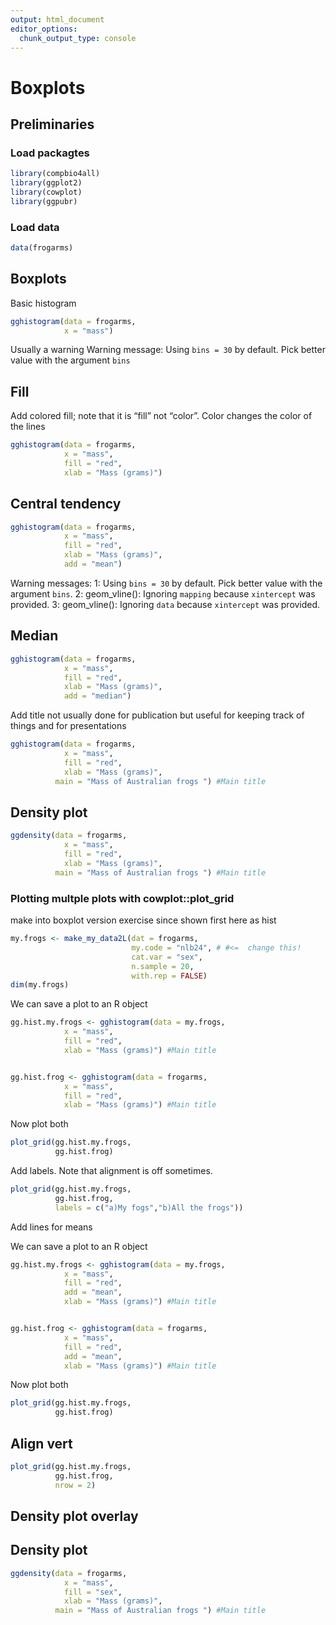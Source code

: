```yaml
---
output: html_document
editor_options: 
  chunk_output_type: console
---
```

# Boxplots

## Preliminaries

### Load packagtes
```r
library(compbio4all)
library(ggplot2)
library(cowplot)
library(ggpubr)
```

### Load data
```r
data(frogarms)
```


## Boxplots

Basic histogram
```r
gghistogram(data = frogarms,
            x = "mass")
```

Usually a warning
Warning message:
Using `bins = 30` by default. Pick better value with the argument `bins`




## Fill


Add colored fill; note that it is "fill" not "color".  Color changes the color of the lines
```r
gghistogram(data = frogarms,
            x = "mass",
            fill = "red",
            xlab = "Mass (grams)")
```



## Central tendency

```r
gghistogram(data = frogarms,
            x = "mass",
            fill = "red",
            xlab = "Mass (grams)",
            add = "mean")
```

Warning messages:
1: Using `bins = 30` by default. Pick better value with the argument `bins`. 
2: geom_vline(): Ignoring `mapping` because `xintercept` was provided. 
3: geom_vline(): Ignoring `data` because `xintercept` was provided.


## Median
```r
gghistogram(data = frogarms,
            x = "mass",
            fill = "red",
            xlab = "Mass (grams)",
            add = "median")
```



Add title
not usually done for publication but useful for keeping track of things and for presentations
```r

gghistogram(data = frogarms,
            x = "mass",
            fill = "red",
            xlab = "Mass (grams)",
          main = "Mass of Australian frogs ") #Main title

```


## Density plot

```r

ggdensity(data = frogarms,
            x = "mass",
            fill = "red",
            xlab = "Mass (grams)",
          main = "Mass of Australian frogs ") #Main title

```

### Plotting multple plots with cowplot::plot_grid

make into boxplot version exercise since shown first here as hist

```r

my.frogs <- make_my_data2L(dat = frogarms, 
                           my.code = "nlb24", # #<=  change this!
                           cat.var = "sex",
                           n.sample = 20, 
                           with.rep = FALSE)
dim(my.frogs)
```


We can save a plot to an R object
```r
gg.hist.my.frogs <- gghistogram(data = my.frogs,
            x = "mass",
            fill = "red",
            xlab = "Mass (grams)") #Main title


gg.hist.frog <- gghistogram(data = frogarms,
            x = "mass",
            fill = "red",
            xlab = "Mass (grams)") #Main title

```



Now plot both

```r
plot_grid(gg.hist.my.frogs,
          gg.hist.frog)
```



Add labels.  Note that alignment is off sometimes.

```r
plot_grid(gg.hist.my.frogs, 
          gg.hist.frog,
          labels = c("a)My fogs","b)All the frogs"))
```


Add lines for means


We can save a plot to an R object
```r
gg.hist.my.frogs <- gghistogram(data = my.frogs,
            x = "mass",
            fill = "red",
            add = "mean",
            xlab = "Mass (grams)") #Main title


gg.hist.frog <- gghistogram(data = frogarms,
            x = "mass",
            fill = "red",
            add = "mean",
            xlab = "Mass (grams)") #Main title

```



Now plot both

```r
plot_grid(gg.hist.my.frogs,
          gg.hist.frog)
```

## Align vert

```r
plot_grid(gg.hist.my.frogs, 
          gg.hist.frog,
          nrow = 2)
```


## Density plot overlay

## Density plot

```r

ggdensity(data = frogarms,
            x = "mass",
            fill = "sex",
            xlab = "Mass (grams)",
          main = "Mass of Australian frogs ") #Main title

```

